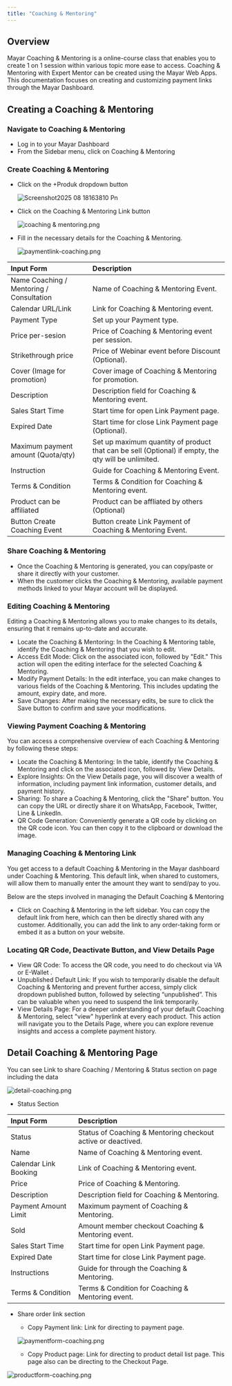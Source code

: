 ```yaml
---
title: "Coaching & Mentoring"
---
```


## Overview

Mayar Coaching & Mentoring is a online-course class that enables you to create 1 on 1 session within various topic more ease to access. Coaching & Mentoring with Expert Mentor can be created using the Mayar Web Apps. This documentation focuses on creating and customizing payment links through the Mayar Dashboard.

## Creating a Coaching & Mentoring

### Navigate to Coaching & Mentoring

- Log in to your Mayar Dashboard
- From the Sidebar menu, click on Coaching & Mentoring

### Create Coaching & Mentoring

- Click on the \+Produk dropdown button

  ![Screenshot2025 08 18163810 Pn](/images/Screenshot2025-08-18163810.png)
- Click on the Coaching & Mentoring Link button

  ![coaching & mentoring.png](/images/coaching&mentoring.png)
- Fill in the necessary details for the Coaching & Mentoring.

  ![paymentlink-coaching.png](/images/paymentlink-coaching.png)

| **Input Form**                           | **Description**                                                                                     |
| :--------------------------------------- | :-------------------------------------------------------------------------------------------------- |
| Name Coaching / Mentoring / Consultation | Name of Coaching & Mentoring Event.                                                                 |
| Calendar URL/Link                        | Link for Coaching & Mentoring event.                                                                |
| Payment Type                             | Set up your Payment type.                                                                           |
| Price per-sesion                         | Price of Coaching & Mentoring event per session.                                                    |
| Strikethrough price                      | Price of Webinar event before Discount (Optional).                                                  |
| Cover (Image for promotion)              | Cover image of Coaching & Mentoring for promotion.                                                  |
| Description                              | Description field for Coaching & Mentoring event.                                                   |
| Sales Start Time                         | Start time for open Link Payment page.                                                              |
| Expired Date                             | Start time for close Link Payment page (Optional).                                                  |
| Maximum payment amount (Quota/qty)       | Set up maximum quantity of product that can be sell (Optional) if empty, the qty will be unlimited. |
| Instruction                              | Guide for Coaching & Mentoring Event.                                                               |
| Terms & Condition                        | Terms & Condition for Coaching & Mentoring event.                                                   |
| Product can be affiliated                | Product can be affliated by others (Optional)                                                       |
| Button Create Coaching Event             | Button create Link Payment of Coaching & Mentoring Event.                                           |

### Share Coaching & Mentoring

- Once the Coaching & Mentoring is generated, you can copy/paste or share it directly with your customer.
- When the customer clicks the Coaching & Mentoring, available payment methods linked to your Mayar account will be displayed.

### Editing Coaching & Mentoring

Editing a Coaching & Mentoring allows you to make changes to its details, ensuring that it remains up-to-date and accurate.

- Locate the Coaching & Mentoring: In the Coaching & Mentoring table, identify the Coaching & Mentoring that you wish to edit.
- Access Edit Mode: Click on the associated icon, followed by "Edit." This action will open the editing interface for the selected Coaching & Mentoring.
- Modify Payment Details: In the edit interface, you can make changes to various fields of the Coaching & Mentoring. This includes updating the amount, expiry date, and more.
- Save Changes: After making the necessary edits, be sure to click the Save button to confirm and save your modifications.

### Viewing Payment Coaching & Mentoring

You can access a comprehensive overview of each Coaching & Mentoring by following these steps:

- Locate the Coaching & Mentoring: In the table, identify the Coaching & Mentoring and click on the associated icon, followed by View Details.
- Explore Insights: On the View Details page, you will discover a wealth of information, including payment link information, customer details, and payment history.
- Sharing: To share a Coaching & Mentoring, click the "Share" button. You can copy the URL or directly share it on WhatsApp, Facebook, Twitter, Line & LinkedIn.
- QR Code Generation: Conveniently generate a QR code by clicking on the QR code icon. You can then copy it to the clipboard or download the image.

### Managing Coaching & Mentoring Link

You get access to a default Coaching & Mentoring in the Mayar dashboard under Coaching & Mentoring. This default link, when shared to customers, will allow them to manually enter the amount they want to send/pay to you.

Below are the steps involved in managing the Default Coaching & Mentoring

- Click on Coaching & Mentoring in the left sidebar. You can copy the default link from here, which can then be directly shared with any customer. Additionally, you can add the link to any order-taking form or embed it as a button on your website.

### Locating QR Code, Deactivate Button, and View Details Page

- View QR Code: To access the QR code, you need to do checkout via VA or E-Wallet .
- Unpublished Default Link: If you wish to temporarily disable the default Coaching & Mentoring and prevent further access, simply click dropdown published button, followed by selecting “unpublished”. This can be valuable when you need to suspend the link temporarily.
- View Details Page: For a deeper understanding of your default Coaching & Mentoring, select "view" hyperlink at every each product. This action will navigate you to the Details Page, where you can explore revenue insights and access a complete payment history.

## Detail Coaching & Mentoring Page

You can see Link to share Coaching / Mentoring & Status section on page including the data

![detail-coaching.png](/images/detail-coaching.png)

- Status Section

| **Input Form**        | **Description**                                              |
| :-------------------- | :----------------------------------------------------------- |
| Status                | Status of Coaching & Mentoring checkout active or deactived. |
| Name                  | Name of Coaching & Mentoring event.                          |
| Calendar Link Booking | Link of Coaching & Mentoring event.                          |
| Price                 | Price of Coaching & Mentoring.                               |
| Description           | Description field for Coaching & Mentoring.                  |
| Payment Amount Limit  | Maximum payment of Coaching & Mentoring.                     |
| Sold                  | Amount member checkout Coaching & Mentoring event.           |
| Sales Start Time      | Start time for open Link Payment page.                       |
| Expired Date          | Start time for close Link Payment page.                      |
| Instructions          | Guide for through the Coaching & Mentoring.                  |
| Terms & Condition     | Terms & Condition for Coaching & Mentoring event.            |

- Share order link section
  - Copy Payment link: Link for directing to payment page.

  ![paymentform-coaching.png](/images/paymentform-coaching.png)
  - Copy Product page: Link for directing to product detail list page. This page also can be directing to the Checkout Page.

![productform-coaching.png](/images/productform-coaching.png)